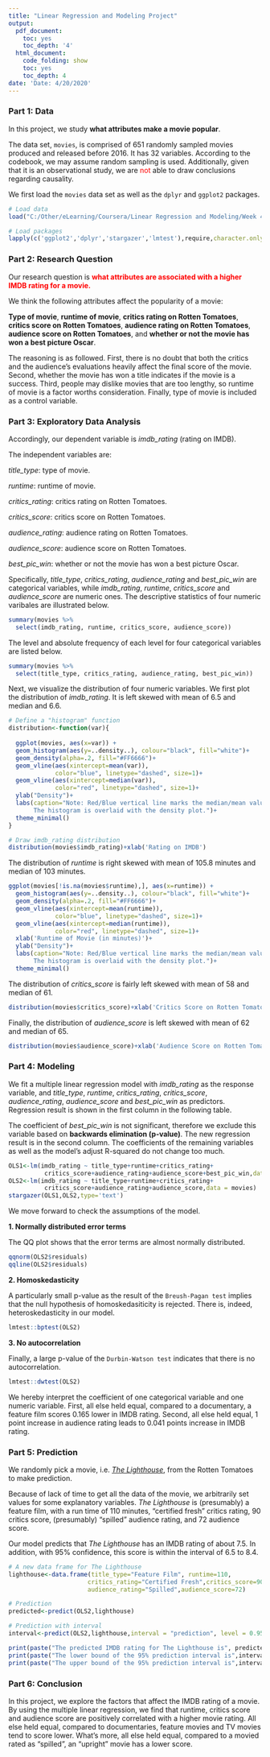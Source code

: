 ---
title: "Linear Regression and Modeling Project"
output:
  pdf_document:
    toc: yes
    toc_depth: '4'
  html_document:
    code_folding: show
    toc: yes
    toc_depth: 4
date: 'Date: 4/20/2020'
---

### Part 1: Data

In this project, we study **what attributes make a movie popular**. 

The data set, `movies`, is comprised of 651 randomly sampled movies produced and released before 2016. It has 32 variables. According to the codebook, we may assume random sampling is used. Additionally, given that it is an observational study, we are <span style="color:red">not</span> able to draw conclusions regarding causality. 

We first load the `movies` data set as well as the `dplyr` and `ggplot2` packages.

```{r echo=T,message=FALSE,warning=FALSE,results='hide'}

# Load data
load("C:/Other/eLearning/Coursera/Linear Regression and Modeling/Week 4/movies.Rdata")

# Load packages
lapply(c('ggplot2','dplyr','stargazer','lmtest'),require,character.only=TRUE)

```

### Part 2: Research Question

Our research question is <span style="color:red">**what attributes are associated with a higher IMDB rating for a movie.**</span>

We think the following attributes affect the popularity of a movie:

**Type of movie**, **runtime of movie**, **critics rating on Rotten Tomatoes**, **critics score on Rotten Tomatoes**, **audience rating on Rotten Tomatoes**, **audience score on Rotten Tomatoes**, and **whether or not the movie has won a best picture Oscar**.

The reasoning is as followed. First, there is no doubt that both the critics and the audience's evaluations heavily affect the final score of the movie. Second, whether the movie has won a title indicates if the movie is a success. Third, people may dislike movies that are too lengthy, so runtime of movie is a factor worths consideration. Finally, type of movie is included as a control variable.

### Part 3: Exploratory Data Analysis

Accordingly, our dependent variable is *imdb_rating* (rating on IMDB).

The independent variables are:

 *title_type*: type of movie.

 *runtime*: runtime of movie.

 *critics_rating*: critics rating on Rotten Tomatoes.

 *critics_score*: critics score on Rotten Tomatoes.

 *audience_rating*: audience rating on Rotten Tomatoes.

 *audience_score*: audience score on Rotten Tomatoes.

 *best_pic_win*: whether or not the movie has won a best picture Oscar.

Specifically, *title_type*, *critics_rating*, *audience_rating* and *best_pic_win* are categorical variables, while *imdb_rating*, *runtime*, *critics_score* and *audience_score* are numeric ones. The descriptive statistics of four numeric varibales are illustrated below.

```{r echo=T,message=FALSE,warning=FALSE}

summary(movies %>%
  select(imdb_rating, runtime, critics_score, audience_score))

```

The level and absolute frequency of each level for four categorical variables are listed below. 

```{r echo=T,message=FALSE,warning=FALSE}

summary(movies %>%
  select(title_type, critics_rating, audience_rating, best_pic_win))

```

Next, we visualize the distribution of four numeric variables. We first plot the distribution of *imdb_rating*. It is left skewed with mean of 6.5 and median and 6.6.

```{r fig.align='center',echo=T,message=FALSE,warning=FALSE}

# Define a "histogram" function
distribution<-function(var){
  
  ggplot(movies, aes(x=var)) + 
  geom_histogram(aes(y=..density..), colour="black", fill="white")+
  geom_density(alpha=.2, fill="#FF6666")+
  geom_vline(aes(xintercept=mean(var)),
             color="blue", linetype="dashed", size=1)+
  geom_vline(aes(xintercept=median(var)),
             color="red", linetype="dashed", size=1)+
  ylab("Density")+
  labs(caption="Note: Red/Blue vertical line marks the median/mean value.
       The histogram is overlaid with the density plot.")+
  theme_minimal()
}

# Draw imdb_rating distribution
distribution(movies$imdb_rating)+xlab('Rating on IMDB')

```

The distribution of *runtime* is right skewed with mean of 105.8 minutes and median of 103 minutes.

```{r fig.align='center',echo=FALSE,message=FALSE,warning=FALSE}

ggplot(movies[!is.na(movies$runtime),], aes(x=runtime)) + 
  geom_histogram(aes(y=..density..), colour="black", fill="white")+
  geom_density(alpha=.2, fill="#FF6666")+
  geom_vline(aes(xintercept=mean(runtime)),
             color="blue", linetype="dashed", size=1)+
  geom_vline(aes(xintercept=median(runtime)),
             color="red", linetype="dashed", size=1)+
  xlab('Runtime of Movie (in minutes)')+
  ylab("Density")+
  labs(caption="Note: Red/Blue vertical line marks the median/mean value.
       The histogram is overlaid with the density plot.")+
  theme_minimal()


```

The distribution of *critics_score* is fairly left skewed with mean of 58 and median of 61.

```{r fig.align='center',echo=T,message=FALSE,warning=FALSE}

distribution(movies$critics_score)+xlab('Critics Score on Rotten Tomatoes')

```

Finally, the distribution of *audience_score* is left skewed with mean of 62 and median of 65.

```{r fig.align='center',echo=T,message=FALSE,warning=FALSE}

distribution(movies$audience_score)+xlab('Audience Score on Rotten Tomatoes')

```

### Part 4: Modeling

We fit a multiple linear regression model with *imdb_rating* as the response variable, and *title_type*, *runtime*, *critics_rating*, *critics_score*, *audience_rating*, *audience_score* and *best_pic_win* as predictors. Regression result is shown in the first column in the following table. 

The coefficient of *best_pic_win* is not significant, therefore we exclude this variable based on **backwards elimination (p-value)**. The new regression result is in the second column. The coefficients of the remaining variables as well as the model's adjust R-squared do not change too much.

```{r echo=T,message=FALSE,warning=FALSE}

OLS1<-lm(imdb_rating ~ title_type+runtime+critics_rating+
          critics_score+audience_rating+audience_score+best_pic_win,data = movies)
OLS2<-lm(imdb_rating ~ title_type+runtime+critics_rating+
          critics_score+audience_rating+audience_score,data = movies)
stargazer(OLS1,OLS2,type='text')

```

We move forward to check the assumptions of the model.

**1. Normally distributed error terms**

The QQ plot shows that the error terms are almost normally distributed.

```{r fig.align='center',echo=T,message=FALSE,warning=FALSE}

qqnorm(OLS2$residuals)
qqline(OLS2$residuals)

```

**2. Homoskedasticity**

A particularly small p-value as the result of the `Breush-Pagan test` implies that the null hypothesis of homoskedasiticity is rejected. There is, indeed, heteroskedasticity in our model.

```{r echo=T,message=FALSE,warning=FALSE}

lmtest::bptest(OLS2)

```

**3. No autocorrelation**

Finally, a large p-value of the `Durbin-Watson test` indicates that there is no autocorrelation. 

```{r echo=T,message=FALSE,warning=FALSE}

lmtest::dwtest(OLS2)

```

We hereby interpret the coefficient of one categorical variable and one numeric variable. First, all else held equal, compared to a documentary, a feature film scores 0.165 lower in IMDB rating. Second, all else held equal, 1 point increase in audience rating leads to 0.041 points increase in IMDB rating.

### Part 5: Prediction

We randomly pick a movie, i.e. [*The Lighthouse*](https://www.rottentomatoes.com/m/the_lighthouse_2019#audience_reviews), from the Rotten Tomatoes to make prediction.

Because of lack of time to get all the data of the movie, we arbitrarily set values for some explanatory variables. *The Lighthouse* is (presumably) a feature film, with a run time of 110 minutes, "certified fresh" critics rating, 90 critics score, (presumably) "spilled" audience rating, and 72 audience score.

Our model predicts that *The Lighthouse* has an IMDB rating of about 7.5. In addition, with 95% confidence, this score is within the interval of 6.5 to 8.4.

```{r echo=T,message=FALSE,warning=FALSE}

# A new data frame for The Lighthouse
lighthouse<-data.frame(title_type="Feature Film", runtime=110,
                      critics_rating="Certified Fresh",critics_score=90,
                      audience_rating="Spilled",audience_score=72)

# Prediction
predicted<-predict(OLS2,lighthouse)

# Prediction with interval
interval<-predict(OLS2,lighthouse,interval = "prediction", level = 0.95)

print(paste("The predicted IMDB rating for The Lighthouse is", predicted))
print(paste("The lower bound of the 95% prediction interval is",interval[2]))
print(paste("The upper bound of the 95% prediction interval is",interval[3]))
```

### Part 6: Conclusion

In this project, we explore the factors that affect the IMDB rating of a movie. By using the multiple linear regression, we find that runtime, critics score and audience score are positively correlated with a higher movie rating. All else held equal, compared to documentaries, feature movies and TV movies tend to score lower. What's more, all else held equal, compared to a movied rated as "spilled", an "upright" movie has a lower score.